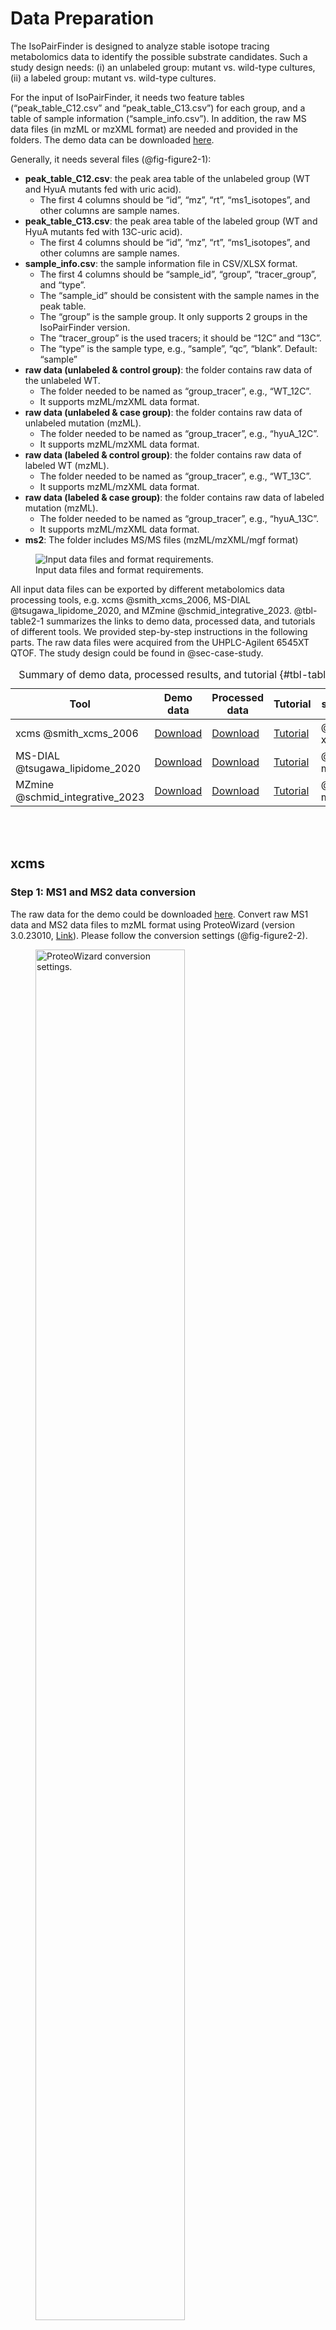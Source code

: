 # Data Preparation {#sec-data-preparation}
The IsoPairFinder is designed to analyze stable isotope tracing metabolomics data to identify the possible substrate candidates. Such a study design needs: (i) an unlabeled group: mutant vs. wild-type cultures, (ii) a labeled group: mutant vs. wild-type cultures. 

For the input of IsoPairFinder, it needs two feature tables (“peak_table_C12.csv” and “peak_table_C13.csv”) for each group, and a table of sample information (“sample_info.csv”). In addition, the raw MS data files (in mzML or mzXML format) are needed and provided in the folders. The demo data can be downloaded [here](https://github.com/DoddLab/IsoPairFinder_demo_data).

Generally, it needs several files (@fig-figure2-1):

- **peak_table_C12.csv**: the peak area table of the unlabeled group (WT and HyuA mutants fed with uric acid). 
    - The first 4 columns should be “id”, “mz”, “rt”, “ms1_isotopes”, and other columns are sample names.
- **peak_table_C13.csv**: the peak area table of the labeled group (WT and HyuA mutants fed with 13C-uric acid). 
    - The first 4 columns should be “id”, “mz”, “rt”, “ms1_isotopes”, and other columns are sample names.
- **sample_info.csv**: the sample information file in CSV/XLSX format. 
    - The first 4 columns should be “sample_id”, “group”, “tracer_group”, and “type”. 
    - The “sample_id” should be consistent with the sample names in the peak table.
    - The “group” is the sample group. It only supports 2 groups in the IsoPairFinder version.
    - The “tracer_group” is the used tracers; it should be “12C” and “13C”.
    - The “type” is the sample type, e.g., “sample”, “qc”, “blank”. Default: “sample”
- **raw data (unlabeled & control group)**: the folder contains raw data of the unlabeled WT.
    - The folder needed to be named as “group_tracer”, e.g., “WT_12C”.
    - It supports mzML/mzXML data format.
- **raw data (unlabeled & case group)**: the folder contains raw data of unlabeled mutation (mzML).
    - The folder needed to be named as “group_tracer”, e.g., “hyuA_12C”.
    - It supports mzML/mzXML data format.
-  **raw data (labeled & control group)**: the folder contains raw data of labeled WT (mzML). 
    - The folder needed to be named as “group_tracer”, e.g., “WT_13C”.
    - It supports mzML/mzXML data format.
- **raw data (labeled & case group)**: the folder contains raw data of labeled mutation (mzML).
    - The folder needed to be named as “group_tracer”, e.g., “hyuA_13C”.
    - It supports mzML/mzXML data format.
- **ms2**: The folder includes MS/MS files (mzML/mzXML/mgf format)

![Input data files and format requirements.](/images/figure2_1.png){.align-center #fig-figure2-1}

All input data files can be exported by different metabolomics data processing tools, e.g. xcms @smith_xcms_2006, MS-DIAL @tsugawa_lipidome_2020, and MZmine @schmid_integrative_2023. @tbl-table2-1 summarizes the links to demo data, processed data, and tutorials of different tools. 
We provided step-by-step instructions in the following parts. The raw data files were acquired from the UHPLC-Agilent 6545XT QTOF. The study design could be found in @sec-case-study. 


Table: Summary of demo data, processed results, and tutorial {#tbl-table2-1}

| Tool      | Demo data | Processed data | Tutorial | section |
|-----------|-----------|----------------|----------|----------| 
| xcms @smith_xcms_2006     | [Download](https://github.com/DoddLab/IsoPairFinder_DemoData_DiffTools/tree/main/00_raw_data) | [Download](https://github.com/DoddLab/IsoPairFinder_DemoData_DiffTools/tree/main/01_input_data_IsoPairFinder/xcms) | [Tutorial](https://www.bioconductor.org/packages/release/bioc/html/xcms.html) | @sec-xcms | 
| MS-DIAL @tsugawa_lipidome_2020  | [Download](https://github.com/DoddLab/IsoPairFinder_DemoData_DiffTools/tree/main/00_raw_data) | [Download](https://github.com/DoddLab/IsoPairFinder_DemoData_DiffTools/tree/main/01_input_data_IsoPairFinder/msdial) | [Tutorial](https://systemsomicslab.github.io/mtbinfo.github.io/MS-DIAL/tutorial.html) | @sec-msdial | 
| MZmine @schmid_integrative_2023   | [Download](https://github.com/DoddLab/IsoPairFinder_DemoData_DiffTools/tree/main/00_raw_data) | [Download](https://github.com/DoddLab/IsoPairFinder_DemoData_DiffTools/tree/main/01_input_data_IsoPairFinder/mzmine) | [Tutorial](https://mzmine.github.io/mzmine_documentation/index.html) | @sec-mzmine | 


<br><br>


## xcms {#sec-xcms}

### Step 1: MS1 and MS2 data conversion {#sec-xcms-conversion}
The raw data for the demo could be downloaded [here](https://github.com/DoddLab/IsoPairFinder_DemoData_DiffTools/tree/main/00_raw_data). Convert raw MS1 data and MS2 data files to mzML format using ProteoWizard (version 3.0.23010, [Link](https://proteowizard.sourceforge.io/)). Please follow the conversion settings (@fig-figure2-2).

![ProteoWizard conversion settings.](/images/figure2_2.png){width=75% .align-center #fig-figure2-2}

### Step 2. Peak picking using XCMS and isotope merging
The R package `xcms` (version 3.20.0) @smith_xcms_2006 for peak detection and alignment, and the R package `CAMERA` (version 1.54.0) @kuhl_camera_2012 were used for isotope annotation. **Note: The unlabeled group data and the labeled group data were processed separately.**

- **Unlabeled group data processing**. The mzML files are placed in two folders named “WT” and “hyuA_12C” according to their groups. These data were further processed with the following script.
- **Labeled group data processing**. The mzML files are placed in two folders named “WT” and “hyuA_12C” according to their groups. These data were further processed with the following script.

```r
# Load required packages
library(xcms)
library(CAMERA)

# set the working path
setwd('~/Project/00_Uric_Acid_project/Data/20250606_isopairfind_test/Demo_data_xcms/00_raw_data_processing_12C/')

# DoddLabRawMS is a package which utilized xcms to process the raw data
devtools::install_github('DoddLab/DoddLabRawMS', force = TRUE)

# load required packages
library(tidyverse)
library(xcms)
library(CAMERA)
library(DoddLabRawMS)

# run raw data processing - 12C - unlabeled group
# load parameter set
parameter_set <- initialize_raw_parameter_class(column = 'hilic')

process_raw_data(parameter_set = parameter_set, 
                 path = '~/Project/00_Uric_Acid_project/Data/20250606_isopairfind_test/Demo_data_xcms/00_raw_data_processing_12C/')


# run CAMERA to annotate the isotopes
load('~/Project/00_Uric_Acid_project/Data/20250606_isopairfind_test/Demo_data_xcms/00_raw_data_processing_12C/00_raw_data_processing/00_intermediate_data/xset3.RData')
path <- '~/Project/00_Uric_Acid_project/Data/20250606_isopairfind_test/Demo_data_xcms/00_raw_data_processing_12C/'

runCAMERA(xset = xset3,
          path = path,
          polarity = 'positive',
          nSlaves = 6,
          pg_sigma = 6,
          pg_perfwhm = 0.6,
          iso_maxcharge = 2,
          iso_maxiso = 4,
          iso_ppm = 25,
          iso_mzabs = 0.01,
          iso_minfrac = 0.5,
          is_vali_pg_cor = FALSE,
          pg_cor_eic_th = 0.7,
          pg_cor_calcIso = FALSE,
          gp_cor_calcCis = TRUE,
          gp_cor_calcCaS = FALSE,
          gp_cor_cor_exp_th = 0.75,
          is_use_modified_rule = TRUE,
          adduct_ppm = 25,
          adduct_mzabs = 0.01)
```

### Step 3. Feature table modification
The xcms exported feature table could be quickly modified using the IsoPairFinder functions `modify_xcms_table()`. The sample_info table (@fig-figure2-1) is needed to define the samples and groups. 

```r
# Load required packages
library(IsoPairFinder)
modify_xcms_table(table_xcms = '~/Project/00_Uric_Acid_project/Data/20250606_isopairfind_test/Demo_data_xcms/00_raw_data_processing_12C/00_raw_data_processing/Peak-table.csv',
                  table_camera = '~/Project/00_Uric_Acid_project/Data/20250606_isopairfind_test/Demo_data_xcms/00_raw_data_processing_12C/00_raw_data_processing/adduct_result_camera.xlsx',
                  table_sample_info = '~/Project/00_Uric_Acid_project/Data/20250606_isopairfind_test/Demo_data_xcms/sample_info.xlsx',
                  path = '~/Project/00_Uric_Acid_project/Data/20250606_isopairfind_test/Demo_data_xcms/00_raw_data_processing_12C',
                  file_output = 'peak_table_C12.csv')

```

### Step 4. Organizing files 
Please move the modified feature tables, the sample information table, the MS2 data files, and the raw data files to the designated location (@fig-figure2-1).

<br><br>

## MS-DIAL {#sec-msdial}
### Step 1: MS1 and MS2 data conversion
The raw data for the demo could be downloaded [here](https://github.com/DoddLab/IsoPairFinder_DemoData_DiffTools/tree/main/00_raw_data). Convert raw MS1 data to ABF format using `Analysis Base File Converter` (version 1.3.8802, @fig-figure2-3). 

![ABF conversion settings.](/images/figure2_3.png){width=75% .align-center #fig-figure2-3}

Convert MS2 data files to mzML format using ProteoWizard (version 3.0.23010, [Link](https://proteowizard.sourceforge.io/)). The parameters could be found in @fig-figure2-2.


### Step 2. Peak picking using MS-DIAL
The `MS-DIAL` (ver.4.9.221218) was used here. Select the appropriate parameters according to the experimental design (parameters used in the demo data are shown in @fig-figure2-4). Export the feature table containing “Raw data matrix (Area)”. **Note: The unlabeled group data and the labeled group data were processed separately.**

![MS-DIAL peak picking settings.](/images/figure2_4.png){width=50% .align-center #fig-figure2-4}

### Step 3. Feature table modification
The MS-DIAL exported feature table could be quickly modified using the IsoPairFinder functions `modify_msdial_table()`. The sample_info table (@fig-figure2-1) is needed to define the samples and groups.

```r

library(IsoPairFinder)
table_msdial <- '~/Project/00_Uric_Acid_project/Data/20250606_isopairfind_test/Demo_data_msdial/hyuA_UA_48h_area.txt'
table_sample_info <- '~/Project/00_Uric_Acid_project/Data/20250606_isopairfind_test/Demo_data_msdial/sample_info.xlsx'

modify_msdial_table(table_msdial = table_msdial,
                    table_sample_info = table_sample_info,
                    path = '~/Project/00_Uric_Acid_project/Data/20250606_isopairfind_test/Demo_data_msdial',
                    file_output = 'peak_table_C12.csv')

```

### Step 4. Organizing files
Please move the modified feature tables, the sample information table, the MS2 data files, and the raw data files to the designated location (@fig-figure2-1).


<br><br>

## MZmine {#sec-mzmine}
### Step 1: MS1 and MS2 data conversion
The raw data for the demo could be downloaded [here](https://github.com/DoddLab/IsoPairFinder_DemoData_DiffTools/tree/main/00_raw_data). Convert raw MS1 data and MS2 data files to mzML format using ProteoWizard (version 3.0.23010, [Link](https://proteowizard.sourceforge.io/); See @sec-xcms-conversion). 

### Step 2. Peak picking using MZmine
The `MZmine` (version 4.7.3) was used here. Import and load the default parameters (the “UHPLC-QTOF” was used here).  The modified parameters used in the demo data are shown in @fig-figure2-5. **Note: The unlabeled group data and the labeled group data were processed separately.**

![MZmine peak picking settings.](/images/figure2_5.png){width=75% .align-center #fig-figure2-5}


Export the feature table using MZmine:  
**Feature list methods → Export feature list → Export CSV legacy MZmine2** (see @fig-figure2-6).

![MZmine feature table export settings.](/images/figure2_6.png){width=75% .align-center #fig-figure2-6}

### Step 3. Feature table modification
The exported feature table can be quickly modified using the IsoPairFinder function `modify_mzmine_table()`. The sample_info table (@fig-figure2-1) is needed to define the samples and groups.

```r
# Load required packages
library(IsoPairFinder)
table_mzmine <- '~/Project/00_Uric_Acid_project/Data/20250606_isopairfind_test/Demo_data_mzmine/mzmine_12C.csv'
table_sample_info <- '~/Project/00_Uric_Acid_project/Data/20250606_isopairfind_test/Demo_data_mzmine/sample_info.xlsx'
modify_mzmine_table(table_mzmine = table_mzmine,
                    table_sample_info = table_sample_info,
                    path = '~/Project/00_Uric_Acid_project/Data/20250606_isopairfind_test/Demo_data_mzmine',
                    file_output = 'peak_table_C12.csv')
``` 

### Step 4. Organizing files
Please move the modified feature tables, the sample information table, the MS2 data files, and the raw data files to the designated location (@fig-figure2-1).

